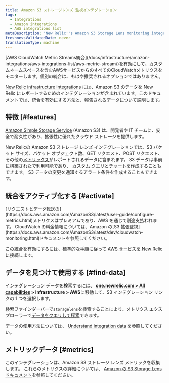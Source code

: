 ```yaml
---
title: Amazon S3 ストレージレンズ 監視インテグレーション
tags:
  - Integrations
  - Amazon integrations
  - AWS integrations list
metaDescription: 'New Relic''s Amazon S3 Storage Lens monitoring integration: what data it reports, and how to enable it.'
freshnessValidatedDate: never
translationType: machine
---
```


<Callout variant="important">
  [AWS CloudWatch Metric Streams統合](/docs/infrastructure/amazon-integrations/aws-integrations-list/aws-metric-stream/)を有効にして、カスタムネームスペースを含むAWSサービスからのすべてのCloudWatchメトリクスをモニターします。個別の統合は、もはや推奨されるオプションではありません。
</Callout>

[New Relic infrastructure integrations](/docs/infrastructure/integrations-getting-started/getting-started/introduction-infrastructure-integrations) には、Amazon S3 のデータを New Relic にレポートするためのインテグレーションが含まれています。このドキュメントでは、統合を有効にする方法と、報告されるデータについて説明します。

## 特徴 [#features]

[Amazon Simple Storage Service](https://aws.amazon.com/s3) (Amazon S3) は、開発者や IT チームに、安全で耐久性があり、拡張性に優れたクラウド ストレージを提供します。

New Relicの Amazon S3 ストレージ レンズ インテグレーションでは、S3 バケット サイズ、バケット オブジェクト数、GET リクエスト、POST リクエスト、その他の[メトリックス](#metrics)がレポートされるデータに含まれます。 S3 データは事前に構築された<InlinePopover type="dashboards"/>で利用可能であり、 [カスタム クエリとチャート](/docs/infrastructure/integrations-getting-started/getting-started/use-integration-data-new-relic-insights)を作成することもできます。 S3 データの変更を通知するアラート条件を作成することもできます。

## 統合をアクティブ化する [#activate]

<Callout variant="important">
  [リクエストとデータ転送の](https://docs.aws.amazon.com/AmazonS3/latest/user-guide/configure-metrics.html)メトリクスはプレミアムであり、AWS を通じて別途支払われます。 CloudWatch の料金情報については、Amazon の[S3 拡張監視](https://docs.aws.amazon.com/AmazonS3/latest/dev/cloudwatch-monitoring.html)ドキュメントを参照してください。
</Callout>

この統合を有効にするには、標準的な手順に従って [AWS サービスを New Relic](/docs/infrastructure/infrastructure-integrations/getting-started/connect-aws-integrations-infrastructure) に接続します。

## データを見つけて使用する [#find-data]

インテグレーション データを検索するには、 <DNT>**[one.newrelic.com > All capabilities](https://one.newrelic.com/all-capabilities) > Infrastructure > AWS**</DNT>に移動して、S3 インテグレーション リンクの 1 つを選択します。

検索ファインダーバーで`storagelens`を検索することにより、メトリクス エクスプローラーで[データをクエリして探索](/docs/using-new-relic/data/understand-data/query-new-relic-data)できます。

データの使用方法については、 [Understand integration data](/docs/infrastructure/integrations/find-use-infrastructure-integration-data) を参照してください。

## メトリックデータ [#metrics]

このインテグレーションは、Amazon S3 ストレージ レンズ メトリックを収集します。 これらのメトリクスの詳細については、 [Amazon の S3 Storage Lens ドキュメント](https://docs.aws.amazon.com/AmazonS3/latest/userguide/storage_lens_basics_metrics_recommendations.html)を参照してください。